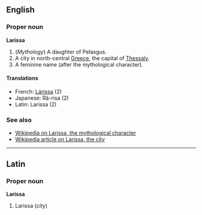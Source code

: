 ==English==
===Proper noun===
'''Larissa'''

#(''Mythology'') A daughter of Pelasgus.
#A city in north-central [[Greece]], the capital of [[Thessaly]].
#A feminine name (after the mythological character).

====Translations====
*French: [[Lárissa]] (2)
*Japanese: R&acirc;-risa (2)
*Latin: Larissa (2)

===See also===
*[[en:Larissa_(mythology)|Wikipedia on Larissa, the mythological character]]
*[[en:Larissa|Wikipedia article on Larissa, the city]]

----

==Latin==
===Proper noun===
'''Larissa'''

#Larissa (''city'')